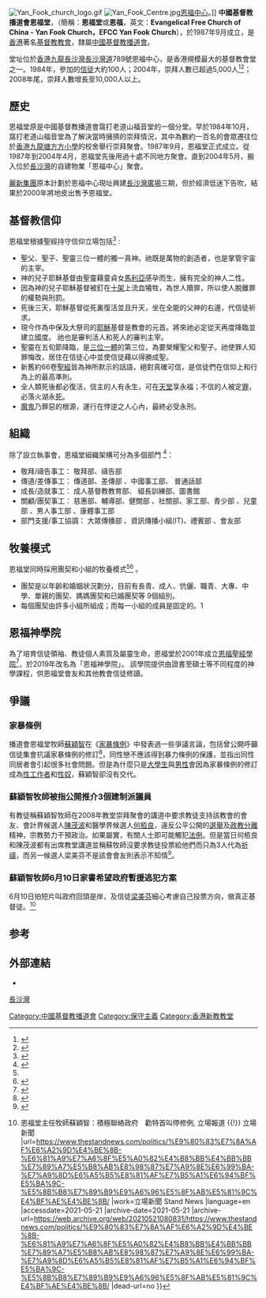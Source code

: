 [[File:Yan_Fook_church_logo.gif|thumb]] 
[[File:Yan_Fook_Centre.jpg|thumb]][[恩福中心|恩福中心]]。]]
'''中國基督教播道會恩福堂'''，（簡稱：'''恩福堂'''或'''恩福'''，英文：'''Evangelical Free Church of China - Yan Fook Church，EFCC Yan Fook Church'''），於1987年9月成立，是[[香港|香港]]著名[[基督教|基督教]][[教會|教會]]，隸屬[[中國基督教播道會|中國基督教播道會]]。 

堂址位於[[香港|香港]][[九龍|九龍]][[長沙灣|長沙灣]][[長沙灣道|長沙灣道]]789號恩福中心，是香港規模最大的基督教會堂之一。1984年，參加的[[信徒|信徒]]大約100人；2004年，崇拜人數已超過5,000人<ref name="history">{{Cite web |url=http://www.yanfook.org.hk/tc/aboutYF.jsp#2 |title=中國基督教播道會恩福堂（官方網站 ）- 歷史 |accessdate=2008-12-21 |archive-date=2008-12-17 |archive-url=https://web.archive.org/web/20081217070335/http://www.yanfook.org.hk/tc/aboutYF.jsp#2 |dead-url=no }}</ref><ref name="ghs">{{Cite web |url=http://www.gospelherald.com.hk/news/gen_1023.htm |title=2007年09月22日基督日報《蘇穎智牧師訪談：恩福成績表》 |access-date=2008年12月21日 |archive-url=https://web.archive.org/web/20080114051305/http://www.gospelherald.com.hk/news/gen_1023.htm |archive-date=2008年1月14日 |dead-url=yes }}</ref>；2008年尾，崇拜人數增長至10,000人以上。

== 歷史 ==
恩福堂原是中國基督教播道會窩打老道山福音堂的一個分堂。早於1984年10月，窩打老道山福音堂為了解決當時擁擠的崇拜情況，其中為數約一百名的會眾遷往位於[[香港|香港]][[九龍塘|九龍塘]][[方方小學|方方小學]]的校舍舉行崇拜聚會。1987年9月，恩福堂正式成立。從1987年到2004年4月，恩福堂先後用過十處不同地方聚會。直到2004年5月，搬入位於[[長沙灣|長沙灣]]的自建物業「恩福中心」聚會。

[[麗新集團|麗新集團]]原本計劃於恩福中心現址興建[[長沙灣廣場|長沙灣廣場]]三期，但於經濟低迷下告吹，結果於2000年將地皮出售予恩福堂。

== 基督教信仰 ==
恩福堂根據聖經持守信仰立場包括<ref name="abt">{{Cite web |url=http://www.yanfook.org.hk/tc/aboutYF.jsp |title=恩福堂信仰立場 |accessdate=2008-12-21 |archive-date=2008-12-17 |archive-url=https://web.archive.org/web/20081217070335/http://www.yanfook.org.hk/tc/aboutYF.jsp |dead-url=no }}</ref> : 
*聖父、聖子、聖靈三位一體的獨一真神。祂既是萬物的創造者，也是掌管宇宙的主宰。
*神的兒子耶穌基督由聖靈藉童貞女[[聖母瑪利亞|馬利亞]]感孕而生，擁有完全的神人二性。
*因為神的兒子耶穌基督被釘在[[十架|十架]]上流血犧牲，為世人贖罪，所以使人脫離罪的權勢與刑罰。
*死後三天，耶穌基督從死裏復活並且升天，坐在全能的父神的右邊，代信徒祈求。
*現今作為中保及大祭司的[[耶穌|耶穌]]基督是教會的元首。將來祂必定從天再度降臨並建立國度。 祂也是審判活人和死人的審判主宰。
*聖靈在五旬節降臨，是[[三位一體|三位一體]]的第三位，為要榮耀聖父和聖子。祂使罪人知罪悔改，居住在信徒心中並使信徒藉以得勝成聖。
*新舊約66卷[[聖經|聖經]]皆為神所默示的話語，絕對真確可信，是信徒們在信仰上和行為上的最高準則。
*全人類死後都必復活，信主的人有永生，可在[[天堂|天堂]]享永福；不信的人被定[[罪|罪]]，必落火湖永[[死|死]]。
*[[魔鬼|魔鬼]]乃罪惡的根源，運行在悖逆之人心內，最終必受永刑。

== 組織 ==
除了設立執事會，恩福堂組織架構可分為多個部門 <ref name="dept">{{Cite web |url=http://www.yanfook.org.hk/tc/aboutYF.jsp#4 |title=恩福堂部門 |accessdate=2008-12-21 |archive-date=2008-12-17 |archive-url=https://web.archive.org/web/20081217070335/http://www.yanfook.org.hk/tc/aboutYF.jsp#4 |dead-url=no }}</ref>：
*敬拜/禱告事工： 敬拜部、禱告部
*傳道/差傳事工： 傳道部、差傳部 、中國事工部、 普通話部
*成長/造就事工： 成人基督教教育部、 組長訓練部、圖書館
*關顧/團契事工： 慈惠部、輔導部、健關部 、社關部、家工部、青少部 、兒童部 、男人事工部 、康體事工部
*部門支援/事工協調： 大眾傳播部 、資訊傳播小組(IT)、禮賓部 、會友部

== 牧養模式 ==
恩福堂同時採用團契和小組的牧養模式<ref name="history"/><ref name="ghg">{{Cite web |url=http://www.gospelherald.com.hk/news/gen_1024.htm |title=2007年09月24日基督日報《「恩福」蘇穎智牧師訪談：恩福增長之秘訣》 |accessdate=2009年3月12日 |archive-date=2008年1月2日 |archive-url=https://web.archive.org/web/20080102014707/http://www.gospelherald.com.hk/news/gen_1024.htm |dead-url=no }}</ref> 。 
*團契是以年齡和婚姻狀況劃分，目前有長青、成人、伉儷、職青、大專、中學、單親的團契、媽媽團契和已婚團契等 9個組別。
*每個團契由許多小組所組成；而每一小組的成員是固定的。1

== 恩福神學院 ==
{{main|恩福神學院}}
為了培育信徒領袖、教徒個人素質及屬靈生命，恩福堂於2001年成立[[恩福聖經學院|恩福聖經學院]]<ref name="site">{{Cite web |url=http://www.yfbi.org/ |title=恩福聖經學院 （官方網站） |access-date=2020-06-22 |archive-url=https://web.archive.org/web/20191120200716/http://www.yfbi.org/ |archive-date=2019-11-20 |dead-url=yes }}</ref>，於2019年改名為「恩福神學院」。 該學院提供由證書至碩士等不同程度的神學課程，供恩福堂會友和其他教會信徒修讀。

== 爭議 ==
=== 家暴條例 ===
播道會恩福堂牧師[[蘇穎智|蘇穎智]]在《[[家暴條例|家暴條例]]》中發表過一些爭議言論，包括曾公開呼籲信徒集會抗議家暴條例的修訂<ref>{{Cite web |url=http://www.youtube.com/watch?v=gNkoY6xuNO8 |title=youtube《家庭暴力條例》恩福堂蘇穎智牧師 |accessdate=2010-04-12 |archive-date=2009-01-23 |archive-url=https://web.archive.org/web/20090123000710/http://www.youtube.com/watch?v=gNkoY6xuNO8 |dead-url=no }}</ref>，同性戀不應該得到暴力條例的保護，並指出同性同居者會引起很多社會問題。但是為什麼只是[[大學生|大學生]]與[[男性|男性]]會因為家暴條例的修訂成為[[性工作者|性工作者]]和[[性奴|性奴]]，蘇穎智卻沒有交代。

=== 蘇穎智牧師被指公開推介3個建制派議員 ===
有教徒稱蘇穎智牧師在2008年教堂崇拜聚會的講道中要求教徒支持該教會的會友、會計界候選人[[陳茂波|陳茂波]]和醫學界候選人[[何栢良|何栢良]]，違反公平公開的[[選舉|選舉]]及[[政教分離|政教分離]]精神，宗教勢力干預政治。如果屬實，有關人士即可能觸犯[[法例|法例]]。但是當日何栢良和陳茂波都有出席教堂講道並稱蘇牧師沒要求教徒投票給他們而只為3人代為[[祈禱|祈禱]]，而另一候選人梁美芬不是該會會友則表示不知情<ref>{{Cite web |url=http://news.sina.com.hk/cgi-bin/nw/show.cgi/274/3/1/852466/1.html |title=2008-08-28 明報《恩福堂牧師被指推介3建制派》 |access-date=2009-03-07 |archive-url=https://web.archive.org/web/20080901003350/http://news.sina.com.hk/cgi-bin/nw/show.cgi/274/3/1/852466/1.html |archive-date=2008-09-01 |dead-url=yes }}</ref>。

=== 蘇穎智牧師6月10日家書希望政府暫援逃犯方案===

6月10日拍短片叫政府回頭是岸，及信徒[[梁美芬|梁美芬]]細心考慮自己投票方向，做真正基督徒。<ref>{{cite news |title=【逃犯條例】恩福堂主任牧師蘇穎智：積極聯絡政府 勸特首叫停修例 {{!}}恩福堂主任牧師蘇穎智：積極聯絡政府　勸特首叫停修例, 立場報道 {{!}}  立場新聞 |url=https://www.thestandnews.com/politics/%E9%80%83%E7%8A%AF%E6%A2%9D%E4%BE%8B-%E6%81%A9%E7%A6%8F%E5%A0%82%E4%B8%BB%E4%BB%BB%E7%89%A7%E5%B8%AB%E8%98%87%E7%A9%8E%E6%99%BA-%E7%A9%8D%E6%A5%B5%E8%81%AF%E7%B5%A1%E6%94%BF%E5%BA%9C-%E5%8B%B8%E7%89%B9%E9%A6%96%E5%8F%AB%E5%81%9C%E4%BF%AE%E4%BE%8B/ |work=立場新聞 Stand News |language=en |accessdate=2021-05-21 |archive-date=2021-05-21 |archive-url=https://web.archive.org/web/20210521080831/https://www.thestandnews.com/politics/%E9%80%83%E7%8A%AF%E6%A2%9D%E4%BE%8B-%E6%81%A9%E7%A6%8F%E5%A0%82%E4%B8%BB%E4%BB%BB%E7%89%A7%E5%B8%AB%E8%98%87%E7%A9%8E%E6%99%BA-%E7%A9%8D%E6%A5%B5%E8%81%AF%E7%B5%A1%E6%94%BF%E5%BA%9C-%E5%8B%B8%E7%89%B9%E9%A6%96%E5%8F%AB%E5%81%9C%E4%BF%AE%E4%BE%8B/ |dead-url=no }}</ref>

== 参考 ==
{{reflist}}

== 外部連結 ==
* {{official}}

[[長沙灣|長沙灣]]
[[Category:中國基督教播道會|Category:中國基督教播道會]]
[[Category:保守主義|Category:保守主義]]
[[Category:香港新教教堂|Category:香港新教教堂]]